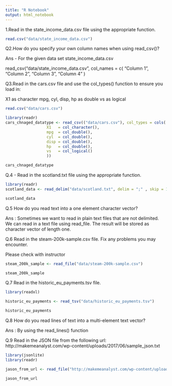 ```yaml
---
title: "R Notebook"
output: html_notebook
---
```

1.Read in the state_income_data.csv file using the appropriate function.

```r
read.csv("data/state_income_data.csv")
```

Q2.How do you specify your own column names when using read_csv()?

Ans - For the given data set state_income_data.csv

read_csv("data/state_income_data.csv",
  col_names = c(
    "Column 1",
    "Column 2",
    "Column 3",
    "Column 4"
  )
  
  
Q3.Read in the cars.csv file and use the col_types() function to ensure you load in:

X1 as character
mpg, cyl, disp, hp as double
vs as logical

```r
read.csv("data/cars.csv")
```

```r

library(readr)
cars_chnaged_datatype <- read_csv(("data/cars.csv"), col_types = cols(
                  X1   = col_character(),
                  mpg  = col_double(),
                  cyl  = col_double(),
                  disp = col_double(),
                  hp   = col_double(),
                  vs   = col_logical()
                  ))

cars_chnaged_datatype
```

Q.4 - Read in the scotland.txt file using the appropriate function.

```r

library(readr)
scotland_data <- read_delim("data/scotland.txt", delim = ";" , skip = 1)

scotland_data
```

Q.5 How do you read text into a one element character vector?

Ans : Sometimes we want to read in plain text files that are not delimited. We can read in a text file using read_file. The result will be stored as character vector of length one.

Q.6 Read in the steam-200k-sample.csv file. Fix any problems you may encounter.

Please check with instructor

```r

steam_200k_sample <- read_file("data/steam-200k-sample.csv")

steam_200k_sample

```

Q.7 Read in the historic_eu_payments.tsv file.

```r
library(readxl)

historic_eu_payments <- read_tsv("data/historic_eu_payments.tsv")

historic_eu_payments
```





Q.8 How do you read lines of text into a multi-element text vector?

Ans : By using the read_lines() function






Q.9 Read in the JSON file from the following url: http://makemeanalyst.com/wp-content/uploads/2017/06/sample_json.txt

```r
library(jsonlite)
library(readr)

jason_from_url <- read_file("http://makemeanalyst.com/wp-content/uploads/2017/06/sample_json.txt")

jason_from_url
```

